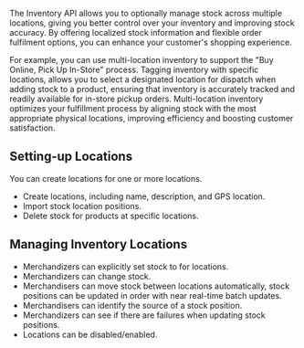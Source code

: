 The Inventory API allows you to optionally manage stock across multiple locations, giving you better control over your inventory and improving stock accuracy. By offering localized stock information and flexible order fulfilment options, you can enhance your customer's shopping experience.

For example, you can use multi-location inventory to support the "Buy Online, Pick Up In-Store" process. Tagging inventory with specific locations, allows you to select a designated location for dispatch when adding stock to a product, ensuring that inventory is accurately tracked and readily available for in-store pickup orders. Multi-location inventory optimizes your fulfillment process by aligning stock with the most appropriate physical locations, improving efficiency and boosting customer satisfaction.

## Setting-up Locations

You can create locations for one or more locations.

- Create locations, including name, description, and GPS location.
- Import stock location positions.
- Delete stock for products at specific locations.

## Managing Inventory Locations

- Merchandizers can explicitly set stock to for locations.
- Merchandizers can change stock.
- Merchandisers can move stock between locations automatically, stock positions can be updated in order with near real-time batch updates.
- Merchandisers can identify the source of a stock position.
- Merchandizers can see if there are failures when updating stock positions.
- Locations can be disabled/enabled.


